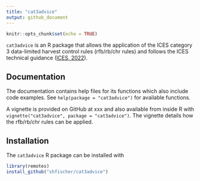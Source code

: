 ```yaml
---
title: "cat3advice"
output: github_document
---
```


```r
knitr::opts_chunk$set(echo = TRUE)
```

`cat3advice` is an R package that allows the application of the ICES category 3 data-limited harvest control rules (rfb/rb/chr rules) and follows the ICES technical guidance ([ICES, 2022](https://doi.org/10.17895/ices.advice.19801564)).

## Documentation

The documentation contains help files for its functions which also include code examples. See `help(package = "cat3advice")` for available functions.

A vignette is provided on GitHub at xxx and also available from inside R with `vignette("cat3advice", package = "cat3advice")`. The vignette details how the rfb/rb/chr rules can be applied.

## Installation

The `cat3advice` R package can be installed with

```R
library(remotes)
install_github("shfischer/cat3advice")
```
